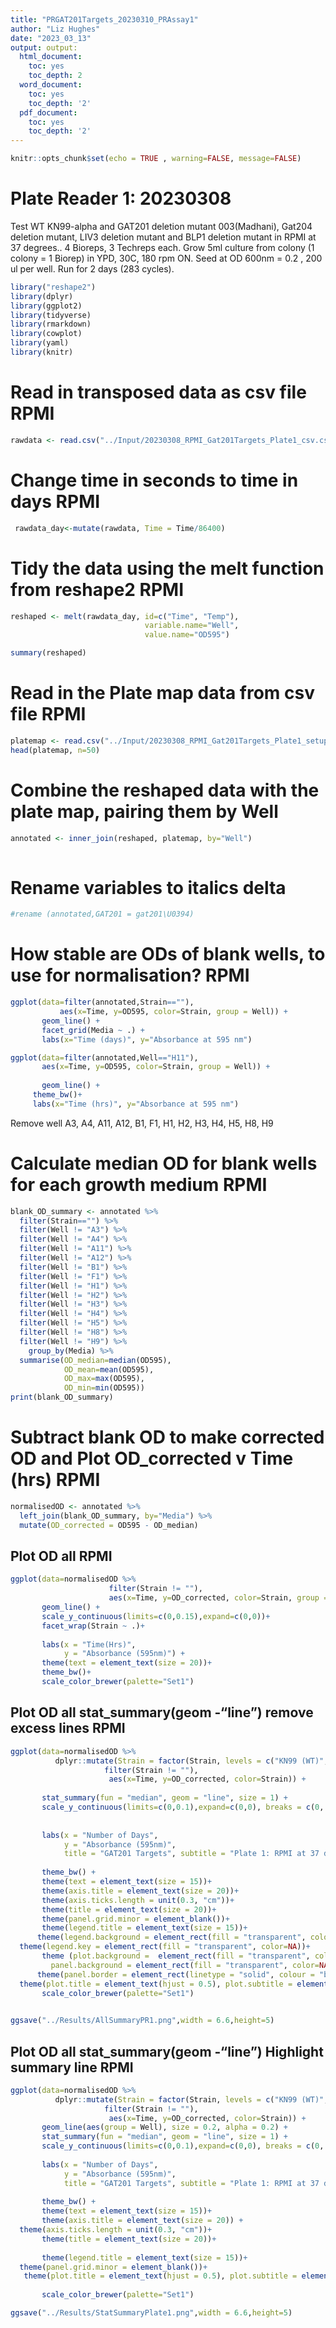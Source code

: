 ```yaml
---
title: "PRGAT201Targets_20230310_PRAssay1"
author: "Liz Hughes"
date: "2023_03_13"
output: output:
  html_document:
    toc: yes
    toc_depth: 2
  word_document:
    toc: yes
    toc_depth: '2'
  pdf_document:
    toc: yes
    toc_depth: '2'
---
```


```r
knitr::opts_chunk$set(echo = TRUE , warning=FALSE, message=FALSE)
```


# Plate Reader 1: 20230308
Test WT KN99-alpha and GAT201 deletion mutant 003(Madhani), Gat204 deletion mutant, LIV3 deletion mutant and BLP1 deletion mutant in RPMI at 37 degrees..
4 Bioreps, 3 Techreps each.
Grow 5ml culture from colony (1 colony = 1 Biorep) in YPD, 30C, 180 rpm ON.
Seed at OD 600nm = 0.2 , 200 ul per well.
Run for 2 days (283 cycles).

```r

library("reshape2")
library(dplyr)
library(ggplot2)
library(tidyverse)
library(rmarkdown)
library(cowplot)
library(yaml)
library(knitr)
```



# Read in transposed data as csv file RPMI

```r

rawdata <- read.csv("../Input/20230308_RPMI_Gat201Targets_Plate1_csv.csv")

```

# Change time in seconds to time in days RPMI

```r

 rawdata_day<-mutate(rawdata, Time = Time/86400)

```

# Tidy the data using the melt function from reshape2 RPMI

```r

reshaped <- melt(rawdata_day, id=c("Time", "Temp"), 
                              variable.name="Well",
                              value.name="OD595")

summary(reshaped)
```

# Read in the Plate map data from csv file RPMI

```r

platemap <- read.csv("../Input/20230308_RPMI_Gat201Targets_Plate1_setup.csv")
head(platemap, n=50)


```

# Combine the reshaped data with the plate map, pairing them by Well 

```r

annotated <- inner_join(reshaped, platemap, by="Well")
 
```

# Rename variables to italics delta
```r
#rename (annotated,GAT201 = gat201\U0394)


```



# How stable are ODs of blank wells, to use for normalisation? RPMI

```r

ggplot(data=filter(annotated,Strain==""),
           aes(x=Time, y=OD595, color=Strain, group = Well)) + 
       geom_line() + 
       facet_grid(Media ~ .) +
       labs(x="Time (days)", y="Absorbance at 595 nm")
```


```r

ggplot(data=filter(annotated,Well=="H11"), 
       aes(x=Time, y=OD595, color=Strain, group = Well)) + 
 
       geom_line() + 
     theme_bw()+
     labs(x="Time (hrs)", y="Absorbance at 595 nm")

```
Remove well A3, A4, A11, A12, B1, F1, H1, H2, H3, H4, H5, H8, H9


# Calculate median OD for blank wells for each growth medium RPMI


```r

blank_OD_summary <- annotated %>%
  filter(Strain=="") %>%
  filter(Well != "A3") %>%
  filter(Well != "A4") %>%
  filter(Well != "A11") %>%
  filter(Well != "A12") %>%
  filter(Well != "B1") %>%
  filter(Well != "F1") %>%
  filter(Well != "H1") %>%
  filter(Well != "H2") %>%
  filter(Well != "H3") %>%
  filter(Well != "H4") %>%
  filter(Well != "H5") %>%
  filter(Well != "H8") %>%
  filter(Well != "H9") %>%
    group_by(Media) %>%
  summarise(OD_median=median(OD595),
            OD_mean=mean(OD595),
            OD_max=max(OD595),
            OD_min=min(OD595))
print(blank_OD_summary)
```

# Subtract blank OD to make corrected OD and Plot OD_corrected v Time (hrs) RPMI

```r

normalisedOD <- annotated %>%
  left_join(blank_OD_summary, by="Media") %>%
  mutate(OD_corrected = OD595 - OD_median)

```

## Plot OD all RPMI

```r

ggplot(data=normalisedOD %>%
                      filter(Strain != ""), 
                      aes(x=Time, y=OD_corrected, color=Strain, group = Well)) + 
       geom_line() + 
       scale_y_continuous(limits=c(0,0.15),expand=c(0,0))+
       facet_wrap(Strain ~ .)+
  
       labs(x = "Time(Hrs)",
            y = "Absorbance (595nm)") +
       theme(text = element_text(size = 20))+
       theme_bw()+
       scale_color_brewer(palette="Set1")
```


## Plot OD all stat_summary(geom -"line") remove excess lines RPMI

```r

ggplot(data=normalisedOD %>%
          dplyr::mutate(Strain = factor(Strain, levels = c("KN99 (WT)", "GAT201", "GAT204", "LIV3","BLP1")))%>%
                     filter(Strain != ""), 
                      aes(x=Time, y=OD_corrected, color=Strain)) + 
       
       stat_summary(fun = "median", geom = "line", size = 1) +
       scale_y_continuous(limits=c(0,0.1),expand=c(0,0), breaks = c(0, 0.05, 0.1)) +
     
  
       labs(x = "Number of Days",
            y = "Absorbance (595nm)",
            title = "GAT201 Targets", subtitle = "Plate 1: RPMI at 37 degrees") +
           
       theme_bw() +
       theme(text = element_text(size = 15))+
       theme(axis.title = element_text(size = 20))+
       theme(axis.ticks.length = unit(0.3, "cm"))+
       theme(title = element_text(size = 20))+
       theme(panel.grid.minor = element_blank())+
       theme(legend.title = element_text(size = 15))+
      theme(legend.background = element_rect(fill = "transparent", color=NA))+
  theme(legend.key = element_rect(fill = "transparent", color=NA))+
       theme (plot.background =  element_rect(fill = "transparent", color=NA), 
         panel.background = element_rect(fill = "transparent", color=NA),)+
      theme(panel.border = element_rect(linetype = "solid", colour = "black", size = 2))+
  theme(plot.title = element_text(hjust = 0.5), plot.subtitle = element_text(hjust = 0.5) )+
       scale_color_brewer(palette="Set1")
       
```


```r

ggsave("../Results/AllSummaryPR1.png",width = 6.6,height=5)
```


## Plot OD all stat_summary(geom -"line") Highlight summary line RPMI

```r

ggplot(data=normalisedOD %>%
          dplyr::mutate(Strain = factor(Strain, levels = c("KN99 (WT)", "GAT201", "GAT204", "LIV3","BLP1")))%>%
                     filter(Strain != ""), 
                      aes(x=Time, y=OD_corrected, color=Strain)) + 
       geom_line(aes(group = Well), size = 0.2, alpha = 0.2) + 
       stat_summary(fun = "median", geom = "line", size = 1) +
       scale_y_continuous(limits=c(0,0.1),expand=c(0,0), breaks = c(0, 0.05, 0.1)) +
   
       labs(x = "Number of Days",
            y = "Absorbance (595nm)",
            title = "GAT201 Targets", subtitle = "Plate 1: RPMI at 37 degrees") +
 
       theme_bw() +
       theme(text = element_text(size = 15))+
       theme(axis.title = element_text(size = 20)) +
  theme(axis.ticks.length = unit(0.3, "cm"))+
       theme(title = element_text(size = 20))+
    
       theme(legend.title = element_text(size = 15))+
  theme(panel.grid.minor = element_blank())+
   theme(plot.title = element_text(hjust = 0.5), plot.subtitle = element_text(hjust = 0.5) )+
  
       scale_color_brewer(palette="Set1")
```

```r

ggsave("../Results/StatSummaryPlate1.png",width = 6.6,height=5)
```






